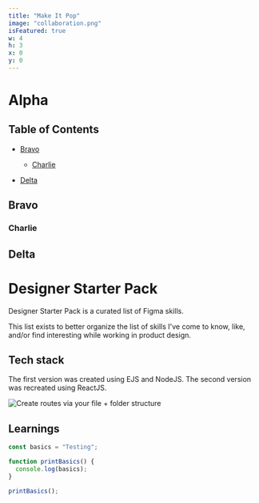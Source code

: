 ```yaml
---
title: "Make It Pop"
image: "collaboration.png"
isFeatured: true
w: 4
h: 3
x: 0
y: 0
---
```


# Alpha

## Table of Contents

- [Bravo](#bravo)

  - [Charlie](#charlie)

- [Delta](#delta)

## Bravo

### Charlie

## Delta

# Designer Starter Pack

Designer Starter Pack is a curated list of Figma skills.

This list exists to better organize the list of skills I've come to know, like, and/or find interesting while working in product design.

## Tech stack

The first version was created using EJS and NodeJS.
The second version was recreated using ReactJS.

![Create routes via your file + folder structure](nextjs-file-based-routing.png)

## Learnings

```js
const basics = "Testing";

function printBasics() {
  console.log(basics);
}

printBasics();
```

<Sample />

<About />
